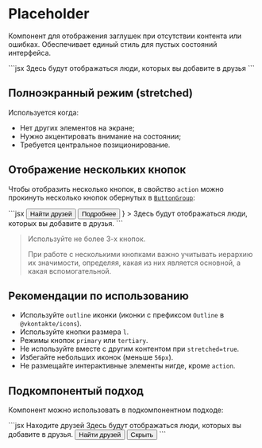 <Overview>

# Placeholder

Компонент для отображения заглушек при отсутствии контента или ошибках.
Обеспечивает единый стиль для пустых состояний интерфейса.

</Overview>

<Playground>
  ```jsx
  <Placeholder title="Находите друзей">
    Здесь будут отображаться люди, которых вы добавите в друзья
  </Placeholder>
  ```
</Playground>

## Полноэкранный режим (stretched)

Используется когда:

- Нет других элементов на экране;
- Нужно акцентировать внимание на состоянии;
- Требуется центральное позиционирование.

## Отображение нескольких кнопок

Чтобы отобразить несколько кнопок, в свойство `action` можно прокинуть несколько кнопок обернутых в [`ButtonGroup`](/components/button-group):

<Playground>
  ```jsx
  <Placeholder
    title="Находите друзей"
    action={
      <ButtonGroup mode="vertical" align="center">
        <Button size="m">Найти друзей</Button>
        <Button size="m" mode="tertiary">
          Подробнее
        </Button>
      </ButtonGroup>
    }
  >
    Здесь будут отображаться люди, которых вы добавите в друзья.
  </Placeholder>
  ```
</Playground>

> Используйте не более 3-х кнопок.
>
> При работе с несколькими кнопками важно учитывать иерархию их значимости, определяя, какая из них является основной,
> а какая вспомогательной.

## Рекомендации по использованию

- Используйте `outline` иконки (иконки с префиксом `Outline` в `@vkontakte/icons`).
- Используйте кнопки размера `l`.
- Режимы кнопок `primary` или `tertiary`.
- Не используйте вместе с другим контентом при `stretched=true`.
- Избегайте небольших иконок (меньше `56px`).
- Не размещайте интерактивные элементы нигде, кроме `action`.

## Подкомпонентый подход

Компонент можно использовать в подкомпонентном подходе:

<Playground>
  ```jsx
  <Placeholder.Container>
    <Placeholder.Icon>
      <Icon56UserAddOutline />
    </Placeholder.Icon>
    <Placeholder.Title>Находите друзей</Placeholder.Title>
    <Placeholder.Description>
      Здесь будут отображаться люди, которых вы добавите в друзья.
    </Placeholder.Description>
    <Placeholder.Actions>
      <ButtonGroup mode="vertical" align="center">
        <Button size="m">Найти друзей</Button>
        <Button size="m" mode="tertiary">
          Скрыть
        </Button>
      </ButtonGroup>
    </Placeholder.Actions>
  </Placeholder.Container>
  ```
</Playground>
